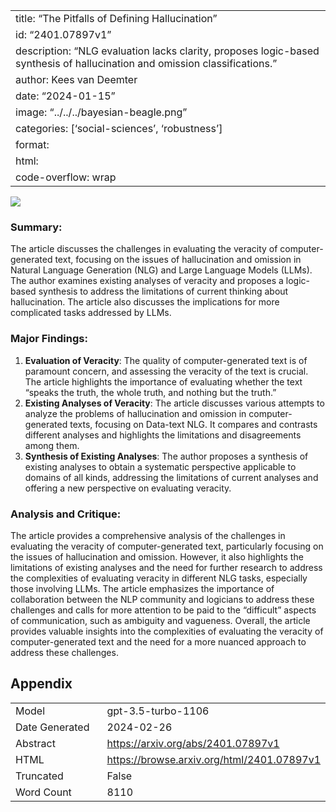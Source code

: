 
---
title: "The Pitfalls of Defining Hallucination"
id: "2401.07897v1"
description: "NLG evaluation lacks clarity, proposes logic-based synthesis of hallucination and omission classifications."
author: Kees van Deemter
date: "2024-01-15"
image: "../../../bayesian-beagle.png"
categories: ['social-sciences', 'robustness']
format:
  html:
    code-overflow: wrap
---

![](../../../bayesian-beagle.png)

### **Summary:**
The article discusses the challenges in evaluating the veracity of computer-generated text, focusing on the issues of hallucination and omission in Natural Language Generation (NLG) and Large Language Models (LLMs). The author examines existing analyses of veracity and proposes a logic-based synthesis to address the limitations of current thinking about hallucination. The article also discusses the implications for more complicated tasks addressed by LLMs.

### Major Findings:
1. **Evaluation of Veracity**: The quality of computer-generated text is of paramount concern, and assessing the veracity of the text is crucial. The article highlights the importance of evaluating whether the text "speaks the truth, the whole truth, and nothing but the truth."
2. **Existing Analyses of Veracity**: The article discusses various attempts to analyze the problems of hallucination and omission in computer-generated texts, focusing on Data-text NLG. It compares and contrasts different analyses and highlights the limitations and disagreements among them.
3. **Synthesis of Existing Analyses**: The author proposes a synthesis of existing analyses to obtain a systematic perspective applicable to domains of all kinds, addressing the limitations of current analyses and offering a new perspective on evaluating veracity.

### Analysis and Critique:
The article provides a comprehensive analysis of the challenges in evaluating the veracity of computer-generated text, particularly focusing on the issues of hallucination and omission. However, it also highlights the limitations of existing analyses and the need for further research to address the complexities of evaluating veracity in different NLG tasks, especially those involving LLMs. The article emphasizes the importance of collaboration between the NLP community and logicians to address these challenges and calls for more attention to be paid to the "difficult" aspects of communication, such as ambiguity and vagueness. Overall, the article provides valuable insights into the complexities of evaluating the veracity of computer-generated text and the need for a more nuanced approach to address these challenges.

## Appendix

|          |          |
|----------|----------|
| Model     | gpt-3.5-turbo-1106       |
| Date Generated     | 2024-02-26       |
| Abstract | [https://arxiv.org/abs/2401.07897v1](https://arxiv.org/abs/2401.07897v1)        |
| HTML     | [https://browse.arxiv.org/html/2401.07897v1](https://browse.arxiv.org/html/2401.07897v1)       |
| Truncated       | False       |
| Word Count       | 8110       |